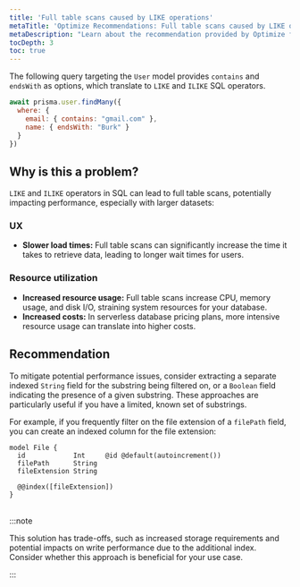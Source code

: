 ```yaml
---
title: 'Full table scans caused by LIKE operations'
metaTitle: 'Optimize Recommendations: Full table scans caused by LIKE operations'
metaDescription: "Learn about the recommendation provided by Optimize for full table scans caused by Like operations."
tocDepth: 3
toc: true
---
```


The following query targeting the `User` model provides `contains` and `endsWith` as options, which translate to `LIKE` and `ILIKE` SQL operators.

```jsx
await prisma.user.findMany({ 
  where: { 
    email: { contains: "gmail.com" }, 
    name: { endsWith: "Burk" } 
  } 
})
```

## Why is this a problem?

`LIKE` and `ILIKE` operators in SQL can lead to full table scans, potentially impacting performance, especially with larger datasets:

### UX

- **Slower load times:** Full table scans can significantly increase the time it takes to retrieve data, leading to longer wait times for users.

### Resource utilization

- **Increased resource usage:** Full table scans increase CPU, memory usage, and disk I/O, straining system resources for your database.
- **Increased costs:** In serverless database pricing plans, more intensive resource usage can translate into higher costs.

## Recommendation

To mitigate potential performance issues, consider extracting a separate indexed `String` field for the substring being filtered on, or a `Boolean` field indicating the presence of a given substring. These approaches are particularly useful if you have a limited, known set of substrings.

For example, if you frequently filter on the file extension of a `filePath` field, you can create an indexed column for the file extension:

```prisma file=schema.prisma
model File {
  id            Int     @id @default(autoincrement())
  filePath      String
  fileExtension String

  @@index([fileExtension])
}
```
<br />
:::note

This solution has trade-offs, such as increased storage requirements and potential impacts on write performance due to the additional index. Consider whether this approach is beneficial for your use case.

:::